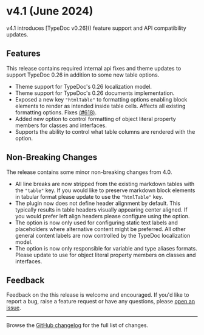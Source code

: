 
# v4.1 (June 2024)

<Callout type="info">
v4.1 introduces [TypeDoc v0.26]() feature support and API compatibility updates.

</Callout>

## Features

This release contains required internal api fixes and theme updates to support TypeDoc 0.26 in addition to some new table options.

- Theme support for TypeDoc's 0.26 localization model.
- Theme support for TypeDoc's 0.26 documents implementation.
- Exposed a new key `"htmlTable"` to formatting options enabling block elements to render as intended inside table cells.
  Affects all existing formatting options. Fixes
  [(#618)](https://github.com/typedoc2md/typedoc-plugin-markdown/issues/618).
- Added new option <OptionLink type="display" name="propertyMembersFormat" /> to control formatting of object literal property members for classes and interfaces.
- Supports the ability to control what table columns are rendered with the <OptionLink type="display" name="tableColumnSettings" /> option.

## Non-Breaking Changes

The release contains some minor non-breaking changes from 4.0.

- All line breaks are now stripped from the existing markdown tables with the `"table"` key.
  If you would like to preserve markdown block elements in tabular format please update to use the `"htmlTable"` key.
- The plugin now does not define header alignment by default. This typically results in table headers visually appearing center aligned.
  If you would prefer left align headers please configure using the <OptionLink type="display" name="tableColumnSettings" /> option.
- The <OptionLink type="utility" name="textContentMappings" /> option is now only used for configuring static text labels and placeholders where alternative content might be preferred.
  All other general content labels are now controlled by the TypeDoc localization model.
- The option <OptionLink type="display" name="typeDeclarationFormat" /> is now only responsible for variable and type aliases formats.
  Please update to use <OptionLink type="display" name="propertyMembersFormat" /> for object literal property members on classes and interfaces.

## Feedback

Feedback on the this release is welcome and encouraged. If you'd like to report a bug, raise a feature request or have any questions, please [open an issue](https://github.com/typedoc2md/typedoc-plugin-markdown/issues/new/choose).

---

Browse the [GitHub
changelog](https://github.com/typedoc2md/typedoc-plugin-markdown/blob/main/packages/typedoc-plugin-markdown/CHANGELOG.md)
for the full list of changes.

